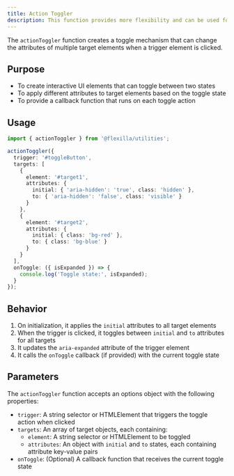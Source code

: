 ```yaml
---
title: Action Toggler
description: This function provides more flexibility and can be used for various toggle scenarios beyond navigation.
---
```


The `actionToggler` function creates a toggle mechanism that can change the attributes of multiple target elements when a trigger element is clicked.


## Purpose

- To create interactive UI elements that can toggle between two states
- To apply different attributes to target elements based on the toggle state
- To provide a callback function that runs on each toggle action


## Usage

```typescript
import { actionToggler } from '@flexilla/utilities';

actionToggler({
  trigger: '#toggleButton',
  targets: [
    {
      element: '#target1',
      attributes: {
        initial: { 'aria-hidden': 'true', class: 'hidden' },
        to: { 'aria-hidden': 'false', class: 'visible' }
      }
    },
    {
      element: '#target2',
      attributes: {
        initial: { class: 'bg-red' },
        to: { class: 'bg-blue' }
      }
    }
  ],
  onToggle: ({ isExpanded }) => {
    console.log('Toggle state:', isExpanded);
  }
});
```

## Behavior

1. On initialization, it applies the `initial` attributes to all target elements
2. When the trigger is clicked, it toggles between `initial` and `to` attributes for all targets
3. It updates the `aria-expanded` attribute of the trigger element
4. It calls the `onToggle` callback (if provided) with the current toggle state


## Parameters

The `actionToggler` function accepts an options object with the following properties:

- `trigger`: A string selector or HTMLElement that triggers the toggle action when clicked
- `targets`: An array of target objects, each containing:
    - `element`: A string selector or HTMLElement to be toggled
    - `attributes`: An object with `initial` and `to` states, each containing attribute key-value pairs
- `onToggle`: (Optional) A callback function that receives the current toggle state
